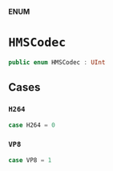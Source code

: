 **ENUM**

# `HMSCodec`

```swift
public enum HMSCodec : UInt
```

## Cases
### `H264`

```swift
case H264 = 0
```

### `VP8`

```swift
case VP8 = 1
```
